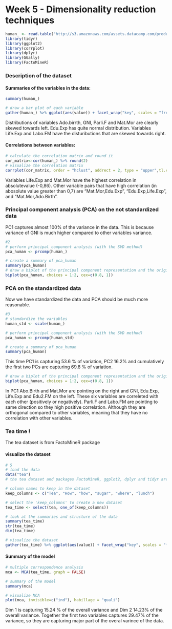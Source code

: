 # Week 5 - Dimensionality reduction techniques



```r
human_ <- read.table("http://s3.amazonaws.com/assets.datacamp.com/production/course_2218/datasets/human2.txt", sep  =",", header = T)
library(tidyr)
library(ggplot2)
library(corrplot)
library(dplyr)
library(GGally)
library(FactoMineR)
```
### Description of the dataset
#### Summaries of the variables in the data:

```r
summary(human_)
```

```r
# draw a bar plot of each variable
gather(human_) %>% ggplot(aes(value)) + facet_wrap("key", scales = "free") + geom_histogram() + ggtitle("Distributions of variables")
```

Distributions of variables Ado.birrth, GNI, Parli.F and Mat.Mor are clearly skewed towards left. Edu.Exp has quite normal distribution. Variables Life.Exp and Labo.FM have the distuributions that are skewed towards right.

#### Correlations between variables:

```r
# calculate the correlation matrix and round it
cor_matrix<-cor(human_) %>% round(2)
# visualize the correlation matrix
corrplot(cor_matrix, order = "hclust", addrect = 2, type = "upper",tl.col = "black", tl.srt = 45, tl.cex = 0.7)
```

Variables Life.Exp and Mat.Mor have the highest correlation in absolutevalue (-0,86). Other variable pairs that have high correlation (in abosolute value greater than 0,7) are "Mat.Mor,Edu.Exp", "Edu.Exp,Life.Exp", and "Mat.Mor,Ado.Birth".




### Principal component analysis (PCA) on the not standardized data

PC1 captures almost 100% of the variance in the data. This is because variance of GNI is much higher compared to other variables variance.

```r
#2
# perform principal component analysis (with the SVD method)
pca_human <- prcomp(human_)

# create a summary of pca_human
summary(pca_human)
# draw a biplot of the principal component representation and the original variables
biplot(pca_human, choices = 1:2, cex=c(0.8, 1))
```

### PCA on the standardized data

Now we have standardized the data and PCA should be much more reasonable.

```r
#3
# standardize the variables
human_std <- scale(human_)

# perform principal component analysis (with the SVD method)
pca_human <- prcomp(human_std)

# create a summary of pca_human
summary(pca_human)
```

This time PC1 is capturing 53.6 % of variation, PC2 16.2% and cumulatively the first two PCs are capturing 69.8 % of variation.

``` r
# draw a biplot of the principal component representation and the original variables
biplot(pca_human, choices = 1:2, cex=c(0.8, 1))
```

In PC1 Abo.Birth and Mat.Mor are pointing on the right and GNI, Edu.Exp, Life.Exp and Edu2.FM on the left. These six variables are correleted with each other (positively or negatively). Parli.F and Labo.FM are pointing to same direction so they high positive correlation. Although they are orthogonal compared to other variables, meaning that they have no correlation with other variables.

### Tea time !

The tea dataset is from FactoMineR package

#### visualize the dataset
```r
# 5
# load the data
data("tea")
# the tea dataset and packages FactoMineR, ggplot2, dplyr and tidyr are available

# column names to keep in the dataset
keep_columns <- c("Tea", "How", "how", "sugar", "where", "lunch")

# select the 'keep_columns' to create a new dataset
tea_time <- select(tea, one_of(keep_columns))

# look at the summaries and structure of the data
summary(tea_time)
str(tea_time)
dim(tea_time)

# visualize the dataset
gather(tea_time) %>% ggplot(aes(value)) + facet_wrap("key", scales = "free") + theme(axis.text.x = element_text(angle = 45, hjust = 1, size = 8)) + geom_bar()

```

#### Summary of the model

```r
# multiple correspondence analysis
mca <- MCA(tea_time, graph = FALSE)

# summary of the model
summary(mca)

# visualize MCA
plot(mca, invisible=c("ind"), habillage = "quali")
```

Dim 1 is capturing 15.24 % of the overall variance and Dim 2 14.23% of the overall variance. Together the first two variables captures 29.47% of the variance, so they are capturing major part of the overal varince of the data. 

